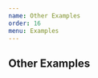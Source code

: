 ```yaml
---
name: Other Examples
order: 16
menu: Examples
---
```



## Other Examples

<Playground>
  <MaterialTable
    columns={[
      {title: 'Name', field: 'name'},
      {title: 'Surname', field: 'surname'},
      {title: 'Birth Year', field: 'birthYear', type: 'numeric'},
      {title: 'Birth Place', field: 'birthCity', lookup: {34: 'İstanbul', 63: 'Şanlıurfa'}},      
    ]}
    data={[ ]}
    title="Empty DataSource Example"
    options={{
      paging: true,      
      showEmptyDataSourceMessage:true
    }}
    localization={{
        body: {
            emptyDataSourceMessage: 'No records to display',
        }
    }}
  />
</Playground>
